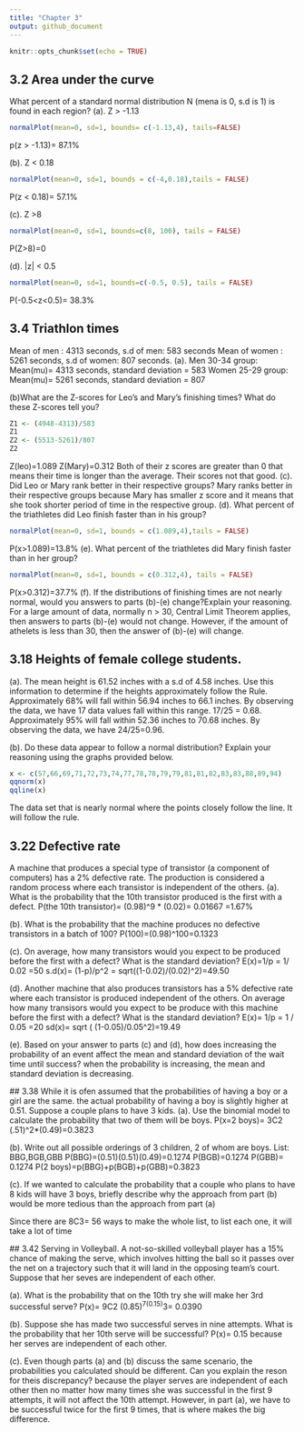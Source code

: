 ```yaml
---
title: "Chapter 3"
output: github_document
---
```


```r
knitr::opts_chunk$set(echo = TRUE)
```

## 3.2 Area under the curve
What percent of a standard normal distribution N (mena is 0, s.d is 1) is found in each region?
(a). Z > -1.13
```r
normalPlot(mean=0, sd=1, bounds= c(-1.13,4), tails=FALSE)
```
p(z > -1.13)= 87.1%

(b). Z < 0.18
```r
normalPlot(mean=0, sd=1, bounds = c(-4,0.18),tails = FALSE)
```
P(z < 0.18)= 57.1%

(c). Z >8
```r
normalPlot(mean=0, sd=1, bounds=c(8, 100), tails = FALSE)
```
P(Z>8)=0

(d). |z| < 0.5
```r
normalPlot(mean=0, sd=1, bounds=c(-0.5, 0.5), tails = FALSE)
```
P(-0.5<z<0.5)= 38.3%

## 3.4 Triathlon times
Mean of men : 4313 seconds, s.d of men: 583 seconds
Mean of women : 5261 seconds, s.d of women: 807 seconds.
(a).  Men 30-34 group: Mean(mu)= 4313 seconds, standard deviation = 583
      Women 25-29 group: Mean(mu)= 5261 seconds, standard deviation = 807

(b)What are the Z-scores for Leo's and Mary's finishing times? What do these Z-scores tell you?
```r
Z1 <- (4948-4313)/583
Z1
Z2 <- (5513-5261)/807
Z2
```
Z(leo)=1.089
Z(Mary)=0.312
Both of their z scores are greater than 0 that means their time is longer than the average. Their scores not that good.
(c). Did Leo or Mary rank better in their respective groups?
Mary ranks better in their respective groups because Mary has smaller z score and it means that she took shorter period of time in the respective group.
(d). What percent of the triathletes did Leo finish faster than in his group?
```r
normalPlot(mean=0, sd=1, bounds = c(1.089,4),tails = FALSE)
```
P(x>1.089)=13.8%
(e). What percent of the triathletes did Mary finish faster than in her group?
```r
normalPlot(mean=0, sd=1, bounds = c(0.312,4), tails = FALSE)
```
P(x>0.312)=37.7%
(f). If the distributions of finishing times are not nearly normal, would you answers to parts (b)-(e) change?Explain your reasoning.
For a large amount of data, normally n > 30, Central Limit Theorem applies, then answers to parts (b)-(e) would not change. However, if the amount of athelets is less than 30, then the answer of (b)-(e) will change.

## 3.18 Heights of female college students.
(a). The mean height is 61.52 inches with a s.d of 4.58 inches. Use this information to determine if the heights approximately follow the Rule.
Approximately 68% will fall within 56.94 inches to 66.1 inches. By observing the data, we have 17 data values fall within this range. 17/25 = 0.68. 
Approximately 95% will fall within 52.36 inches to 70.68 inches. By observing the data, we have 24/25=0.96.

(b). Do these data appear to follow a normal distribution? Explain your reasoning using the graphs provided below.
```r
x <- c(57,66,69,71,72,73,74,77,78,78,79,79,81,81,82,83,83,88,89,94)
qqnorm(x)
qqline(x)
```
The data set that is nearly normal where the points closely follow the line. It will follow the rule. 

## 3.22 Defective rate
A machine that produces a special type of transistor (a component of computers) has a 2% defective rate. The production is considered a random process where each transistor is independent of the others.
(a). What is the probability that the 10th transistor produced is the first with a defect.
P(the 10th transistor)= (0.98)^9 * (0.02)= 0.01667 =1.67%

(b). What is the probability that the machine produces no defective transistors in a batch of 100?
P(100)=(0.98)^100=0.1323

(c). On average, how many transistors would you expect to be produced before the first with a defect? What is the standard deviation?
 E(x)=1/p = 1/ 0.02 =50
 s.d(x)= (1-p)/p^2 = sqrt((1-0.02)/(0.02)^2)=49.50
 
 (d). Another machine that also produces transistors has a 5% defective rate where each transistor is produced independent of the others. On average how many transisors would you expect to be produce with this machine before the first with a defect? What is the standard deviation?
 E(x)= 1/p = 1 / 0.05 =20
 sd(x)= sqrt ( (1-0.05)/0.05^2)=19.49
 
 (e). Based on your answer to parts (c) and (d), how does increasing the probability of an event affect the mean and standard deviation of the wait time until success?
 when the probability is increasing, the mean and standard deviation is decreasing.
 
 ## 3.38 While it is ofen assumed that the probabilities of having a boy or a girl are the same. the actual probability of having a boy is slightly higher at 0.51. Suppose a couple plans to have 3 kids.
 (a). Use the binomial model to calculate the probability that two of them will be boys.
 P(x=2 boys)= 3C2 (.51)^2*(0.49)=0.3823
 
 (b). Write out all possible orderings of 3 children, 2 of whom are boys.
 List: BBG,BGB,GBB
 P(BBG)=(0.51)(0.51)(0.49)=0.1274
 P(BGB)=0.1274
 P(GBB)= 0.1274
 P(2 boys)=p(BBG)+p(BGB)+p(GBB)=0.3823
 
 (c). If we wanted to calculate the probability that a couple who plans to have 8 kids will have 3 boys, briefly describe why the approach from part (b) would be more tedious than the approach from part (a)
 
 Since there are 8C3= 56 ways to make the whole list, to list each one, it will take a lot of time
 
 ## 3.42 Serving in Volleyball.
 A not-so-skilled volleyball player has a 15% chance of making the serve, which involves hitting the ball so it passes over the net on a trajectory such that it will land in the opposing team's court. Suppose that her seves are independent of each other.
 
(a). What is the probability that on the 10th try she will make her 3rd successful serve?
P(x)= 9C2 (0.85)^7(0.15)^3= 0.0390

(b). Suppose she has made two successful serves in nine attempts. What is the probability that her 10th serve will be successful?
P(x)= 0.15 because her serves are independent of each other.

(c). Even though parts (a) and (b) discuss the same scenario, the probabilities you calculated should be different. Can you explain the reson for theis discrepancy?
because the player serves are independent of each other then no matter how many times she was successful in the first 9 attempts, it will not affect the 10th attempt. However, in part (a), we have to be successful twice for the first 9 times, that is where makes the big difference.
